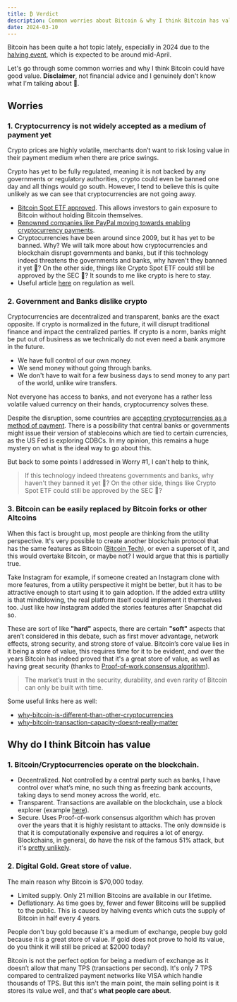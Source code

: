 ```yaml
---
title: ₿ Verdict
description: Common worries about Bitcoin & why I think Bitcoin has value
date: 2024-03-10
---
```


Bitcoin has been quite a hot topic lately, especially in 2024 due to the [halving event](https://www.ey.com/en_ch/blockchain/the-bitcoin-halving-explained#:~:text=After%20every%20210%2C000%20blocks%20that,effectively%20designed%20to%20control%20inflation.), which is expected to be around mid-April.

Let's go through some common worries and why I think Bitcoin could have good value. **Disclaimer**, not financial advice and I genuinely don't know what I'm talking about 🫣.

## Worries
### 1. Cryptocurrency is not widely accepted as a medium of payment yet
Crypto prices are highly volatile, merchants don’t want to risk losing value in their payment medium when there are price swings.

Crypto has yet to be fully regulated, meaning it is not backed by any governments or regulatory authorities, crypto could even be banned one day and all things would go south. However, I tend to believe this is quite unlikely as we can see that cryptocurrencies are not going away.
- [Bitcoin Spot ETF approved](https://www.sec.gov/news/statement/gensler-statement-spot-bitcoin-011023). This allows investors to gain exposure to Bitcoin without holding Bitcoin themselves.
- [Renowned companies like PayPal moving towards enabling cryptocurrency payments](https://www.barrons.com/articles/paypal-crypto-payments-apple-competition-51654628762).
- Cryptocurrencies have been around since 2009, but it has yet to be banned. Why? We will talk more about how cryptocurrencies and blockchain disrupt governments and banks, but if this technology indeed threatens the governments and banks, why haven't they banned it yet 👀? On the other side,  things like Crypto Spot ETF could still be approved by the SEC 🤔? It sounds to me like crypto is here to stay.
- Useful article [here](https://www.coindesk.com/consensus-magazine/2023/04/27/the-case-for-regulating-not-banning-crypto/#:~:text=The%20SEC%27s%20authority%20here%2C%20by,one%20by%20one%2C%20in%20court) on regulation as well.

### 2. Government and Banks dislike crypto
Cryptocurrencies are decentralized and transparent, banks are the exact opposite. If crypto is normalized in the future, it will disrupt traditional finance and impact the centralized parties. If crypto is a norm, banks might be put out of business as we technically do not even need a bank anymore in the future.
- We have full control of our own money.
- We send money without going through banks.
- We don't have to wait for a few business days to send money to any part of the world, unlike wire transfers. 

Not everyone has access to banks, and not everyone has a rather less volatile valued currency on their hands, cryptocurrency solves these.

Despite the disruption, some countries are [accepting cryptocurrencies as a method of payment](https://www.investopedia.com/el-salvador-accepts-bitcoin-as-legal-tender-5200470). There is a possibility that central banks or governments might issue their version of stablecoins which are tied to certain currencies, as the US Fed is exploring CDBCs. In my opinion, this remains a huge mystery on what is the ideal way to go about this.

But back to some points I addressed in Worry #1, I can't help to think, 
> If this technology indeed threatens governments and banks, why haven't they banned it yet 👀? On the other side, things like Crypto Spot ETF could still be approved by the SEC 🤔?

### 3. Bitcoin can be easily replaced by Bitcoin forks or other Altcoins
When this fact is brought up, most people are thinking from the utility perspective. It's very possible to create another blockchain protocol that has the same features as Bitcoin ([Bitcoin Tech](https://bitcoin.org/bitcoin.pdf)), or even a superset of it, and this would overtake Bitcoin, or maybe not? I would argue that this is partially true.

Take Instagram for example, if someone created an Instagram clone with more features, from a utility perspective it might be better, but it has to be attractive enough to start using it to gain adoption. If the added extra utility is that mindblowing, the real platform itself could implement it themselves too. Just like how Instagram added the stories features after Snapchat did so.

These are sort of like **"hard"** aspects, there are certain **"soft"** aspects that aren’t considered in this debate, such as first mover advantage, network effects, strong security, and strong store of value. Bitcoin’s core value lies in it being a store of value, this requires time for it to be evident, and over the years Bitcoin has indeed proved that it's a great store of value, as well as having great security (thanks to [Proof-of-work consensus algorithm](https://blockworks.co/news/what-is-proof-of-work)).
> The market’s trust in the security, durability, and even rarity of Bitcoin can only be built with time. 

Some useful links here as well:
- [why-bitcoin-is-different-than-other-cryptocurrencies](https://jimmysong.medium.com/why-bitcoin-is-different-than-other-cryptocurrencies-e16b17d48b94)
- [why-bitcoin-transaction-capacity-doesnt-really-matter](https://jimmysong.medium.com/why-bitcoin-transaction-capacity-doesnt-really-matter-fddcc0c9f021)


## Why do I think Bitcoin has value
### 1. Bitcoin/Cryptocurrencies operate on the blockchain.
- Decentralized. Not controlled by a central party such as banks, I have control over what’s mine, no such thing as freezing bank accounts, taking days to send money across the world, etc.
- Transparent. Transactions are available on the blockchain, use a block explorer (example [here](https://www.blockchain.com/explorer)).
- Secure. Uses Proof-of-work consensus algorithm which has proven over the years that it is highly resistant to attacks. The only downside is that it is computationally expensive and requires a lot of energy. Blockchains, in general, do have the risk of the famous 51% attack, but it's [pretty unlikely](https://cointelegraph.com/news/bitcoin-ethereum-51-percent-attacks-coin-metrics-research).

### 2. Digital Gold. Great store of value.
The main reason why Bitcoin is $70,000 today.
- Limited supply. Only 21 million Bitcoins are available in our lifetime.
- Deflationary. As time goes by, fewer and fewer Bitcoins will be supplied to the public. This is caused by halving events which cuts the supply of Bitcoin in half every 4 years.

People don't buy gold because it's a medium of exchange, people buy gold because it is a great store of value. If gold does not prove to hold its value, do you think it will still be priced at $2000 today?

Bitcoin is not the perfect option for being a medium of exchange as it doesn’t allow that many TPS (transactions per second). It's only 7 TPS compared to centralized payment networks like VISA which handle thousands of TPS. But this isn't the main point, the main selling point is it stores its value well, and that's **what people care about**.